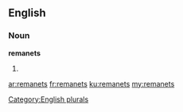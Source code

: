==English==

===Noun===
'''remanets'''

# {{plural of|[[remanet]]}}

[[Category:English plurals]]

[[ar:remanets]]
[[fr:remanets]]
[[ku:remanets]]
[[my:remanets]]
